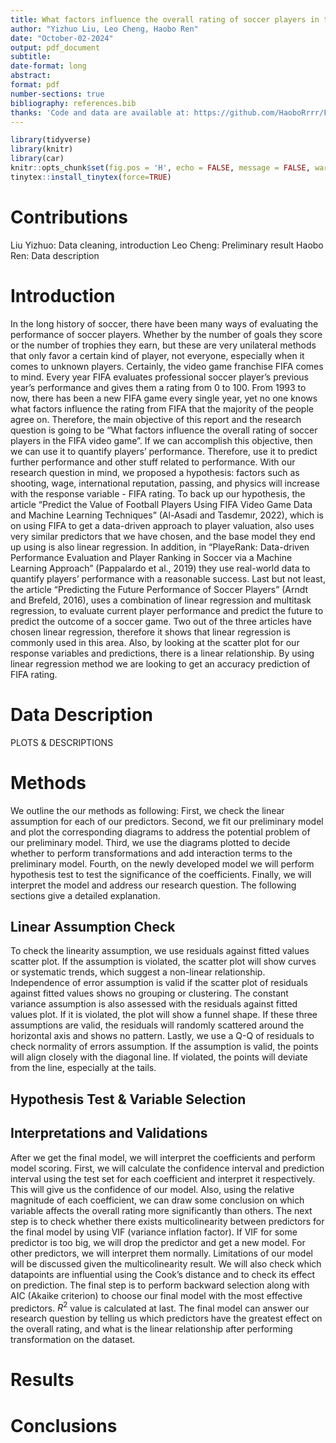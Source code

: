 ```yaml
---
title: What factors influence the overall rating of soccer players in the FIFA video game
author: "Yizhuo Liu, Leo Cheng, Haobo Ren"
date: "October-02-2024"
output: pdf_document
subtitle: 
date-format: long
abstract: 
format: pdf
number-sections: true
bibliography: references.bib
thanks: 'Code and data are available at: https://github.com/HaoboRrrr/FIFA20_Player_Potential_Rating_Analysis/tree/main'
---
```


```r
library(tidyverse)
library(knitr)
library(car)
knitr::opts_chunk$set(fig.pos = 'H', echo = FALSE, message = FALSE, warning = FALSE)
tinytex::install_tinytex(force=TRUE)
```

# Contributions

Liu Yizhuo: Data cleaning, introduction \newline
Leo Cheng: Preliminary result \newline
Haobo Ren: Data description \newline

# Introduction

In the long history of soccer, there have been many ways of evaluating the performance of soccer players. Whether by the number of goals they score or the number of trophies they earn, but these are very unilateral methods that only favor a certain kind of player, not everyone, especially when it comes to unknown players.  Certainly, the video game franchise FIFA comes to mind. Every year FIFA evaluates professional soccer player's previous year's performance and gives them a rating from 0 to 100.  From 1993 to now, there has been a new FIFA game every single year, yet no one knows what factors influence the rating from FIFA that the majority of the people agree on. Therefore, the main objective of this report and the research question is going to be "What factors influence the overall rating of soccer players in the FIFA video game". If we can accomplish this objective, then we can use it to quantify players' performance. Therefore, use it to predict further performance and other stuff related to performance.  With our research question in mind, we proposed a hypothesis: factors such as shooting, wage, international reputation, passing, and physics will increase with the response variable - FIFA rating. To back up our hypothesis, the article "Predict the Value of Football Players Using FIFA Video Game Data and Machine Learning Techniques" (Al-Asadi and Tasdemır, 2022), which is on using FIFA to get a data-driven approach to player valuation, also uses very similar predictors that we have chosen, and the base model they end up using is also linear regression. In addition, in "PlayeRank: Data-driven Performance Evaluation and Player Ranking in Soccer via a Machine Learning Approach" (Pappalardo et al., 2019) they use real-world data to quantify players' performance with a reasonable success. Last but not least, the article "Predicting the Future Performance of Soccer Players" (Arndt and Brefeld, 2016), uses a combination of linear regression and multitask regression, to evaluate current player performance and predict the future to predict the outcome of a soccer game. Two out of the three articles have chosen linear regression, therefore it shows that linear regression is commonly used in this area. Also, by looking at the scatter plot for our response variables and predictions, there is a linear relationship.  By using linear regression method we are looking to get an accuracy prediction of FIFA rating.


# Data Description

PLOTS & DESCRIPTIONS

# Methods

We outline the our methods as following: First, we check the linear assumption for each of our predictors. Second, we fit our preliminary model and plot the corresponding diagrams to address the potential problem of our preliminary model. Third, we use the diagrams plotted to decide whether to perform transformations and add interaction terms to the preliminary model. Fourth, on the newly developed model we will perform hypothesis test to test the significance of the coefficients. Finally, we will interpret the model and address our research question. The following sections give a detailed explanation. 

## Linear Assumption Check

To check the linearity assumption, we use residuals against fitted values scatter plot. If the assumption is violated, the scatter plot will show curves or systematic trends, which suggest a non-linear relationship. Independence of error assumption is valid if the scatter plot of residuals against fitted values shows no grouping or clustering. The constant variance assumption is also assessed with the residuals against fitted values plot. If it is violated, the plot will show a funnel shape. If these three assumptions are valid, the residuals will randomly scattered around the horizontal axis and shows no pattern. Lastly, we use a Q-Q of residuals to check normality of errors assumption. If the assumption is valid, the points will align closely with the diagonal line. If violated, the points will deviate from the line, especially at the tails.
 
## Hypothesis Test & Variable Selection

## Interpretations and Validations
After we get the final model, we will interpret the coefficients and perform model scoring. First, we will calculate the confidence interval and prediction interval using the test set for each coefficient and interpret it respectively. This will give us the confidence of our model. Also, using the relative magnitude of each coefficient, we can draw some conclusion on which variable affects the overall rating more significantly than others. 
The next step is to check whether there exists multicolinearity between predictors for the final model by using VIF (variance inflation factor). If VIF for some predictor is too big, we will drop the predictor and get a new model. For other predictors, we will interpret them normally. Limitations of our model will be discussed given the multicolinearity result.  We will also check which datapoints are influential using the Cook’s distance and to check its effect on prediction. 
The final step is to perform backward selection along with AIC (Akaike criterion) to choose our final model with the most effective predictors. $R^2$ value is calculated at last. The final model can answer our research question by telling us which predictors have the greatest effect on the overall rating, and what is the linear relationship after performing transformation on the dataset. 



# Results

# Conclusions
